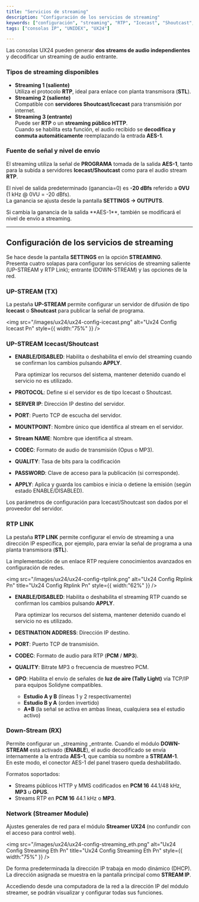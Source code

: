 ```yaml
---
title: "Servicios de streaming"
description: "Configuración de los servicios de streaming"
keywords: ["configuración", "streaming", "RTP", "Icecast", "Shoutcast", "enlace STL", "stream entrante"]
tags: ["consolas IP", "UNIDEX", "UX24"]

---
```


Las consolas UX24 pueden generar **dos streams de audio independientes** y decodificar un streaming de audio entrante.

### Tipos de streaming disponibles

- **Streaming 1 (saliente)**\
  Utiliza el protocolo **RTP**, ideal para enlace con planta transmisora (**STL**).
- **Streaming 2 (saliente)**\
  Compatible con **servidores Shoutcast/Icecast** para transmisión por internet.
- **Streaming 3 (entrante)**\
  Puede ser **RTP** o un **streaming público HTTP**.\
  Cuando se habilita esta función, el audio recibido se **decodifica y conmuta automáticamente** reemplazando la entrada **AES-1**.

### Fuente de señal y nivel de envío

El streaming utiliza la señal de **PROGRAMA** tomada de la salida **AES-1**, tanto para la subida a servidores **Icecast/Shoutcast** como para el audio stream **RTP**.

El nivel de salida predeterminado (ganancia=0) es **-20 dBfs** referido a **0VU** (1 kHz @ 0VU = -20 dBfs).\
La ganancia se ajusta desde la pantalla **SETTINGS → OUTPUTS**.

<Warning>
  Si cambia la ganancia de la salida **AES-1**, también se modificará el nivel de envío a streaming.
</Warning>

---

## Configuración de los servicios de streaming

Se hace desde la pantalla **SETTINGS** en la opción **STREAMING**. \
Presenta cuatro solapas para configurar los servicios de streaming saliente (UP-STREAM y RTP Link); entrante (DOWN-STREAM) y las opciones de la red.

### UP-STREAM (TX)

La pestaña **UP-STREAM** permite configurar un servidor de difusión de tipo **Icecast** o **Shoutcast** para publicar la señal de programa.

<img
  src="/images/ux24/ux24-config-icecast.png"
  alt="Ux24 Config Icecast Pn"
  style={{ width:"75%" }}
/>

### UP-STREAM Icecast/Shoutcast

- **ENABLE/DISABLED**: Habilita o deshabilita el envío del streaming cuando se confirman los cambios pulsando **APPLY**.

  <Tip>
    Para optimizar los recursos del sistema, mantener detenido cuando el servicio no es utilizado.
  </Tip>
- **PROTOCOL**: Define si el servidor es de tipo Icecast o Shoutcast.
- **SERVER IP**: Dirección IP destino del servidor.
- **PORT**: Puerto TCP de escucha del servidor.
- **MOUNTPOINT**: Nombre único que identifica al stream en el servidor.
- **Stream NAME**: Nombre que identifica al stream.
- **CODEC**: Formato de audio de transmisión (Opus o MP3).
- **QUALITY**: Tasa de bits para la codificación
- **PASSWORD**: Clave de acceso para la publicación (si corresponde).
- **APPLY**: Aplica y guarda los cambios e inicia o detiene la emisión (según estado ENABLE/DISABLED).

<Note>
  Los parámetros de configuración para Icecast/Shoutcast son dados por el proveedor del servidor.
</Note>

### RTP LINK

La pestaña **RTP LINK** permite configurar el envío de streaming a una dirección IP específica, por ejemplo, para enviar la señal de programa a una planta transmisora (**STL**).

<Warning>
  La implementación de un enlace RTP requiere conocimientos avanzados en configuración de redes.
</Warning>

<img
  src="/images/ux24/ux24-config-rtplink.png"
  alt="Ux24 Config Rtplink Pn"
  title="Ux24 Config Rtplink Pn"
  style={{ width:"62%" }}
/>

- **ENABLE/DISABLED**: Habilita o deshabilita el streaming RTP cuando se confirman los cambios pulsando **APPLY**.

  <Tip>
    Para optimizar los recursos del sistema, mantener detenido cuando el servicio no es utilizado.
  </Tip>
- **DESTINATION ADDRESS**: Dirección IP destino.
- **PORT**: Puerto TCP de transmisión.
- **CODEC**: Formato de audio para RTP (**PCM** / **MP3**).
- **QUALITY**: Bitrate MP3 o frecuencia de muestreo PCM.
- **GPO**: Habilita el envío de señales de **luz de aire (Tally Light)** vía TCP/IP para equipos Solidyne compatibles.
  - **Estudio A y B** (líneas 1 y 2 respectivamente)
  - **Estudio B y A** (orden invertido)
  - **A\+B** (la señal se activa en ambas líneas, cualquiera sea el estudio activo)

### Down-Stream (RX)

Permite configurar un \_streaming \_entrante. Cuando el módulo **DOWN-STREAM** está activado (**ENABLE**), el audio decodificado se envía internamente a la entrada **AES-1**, que cambia su nombre a **STREAM-1**.\
En este modo, el conector AES-1 del panel trasero queda deshabilitado.

Formatos soportados:

- Streams públicos HTTP y MMS codificados en **PCM 16** 44.1/48 kHz, **MP3** u **OPUS**.
- Streams RTP en **PCM 16** 44.1 kHz o **MP3**.

### Network (Streamer Module)

Ajustes generales de red para el módulo **Streamer UX24** (no confundir con el acceso para control web).

<img
  src="/images/ux24/ux24-config-streaming_eth.png"
  alt="Ux24 Config Streaming Eth Pn"
  title="Ux24 Config Streaming Eth Pn"
  style={{ width:"75%" }}
/>

De forma predeterminada la dirección IP trabaja en modo dinámico (DHCP). La dirección asignada se muestra en la pantalla principal como **STREAM IP**.

Accediendo desde una computadora de la red a la dirección IP del módulo streamer, se podrán visualizar y configurar todas sus funciones.